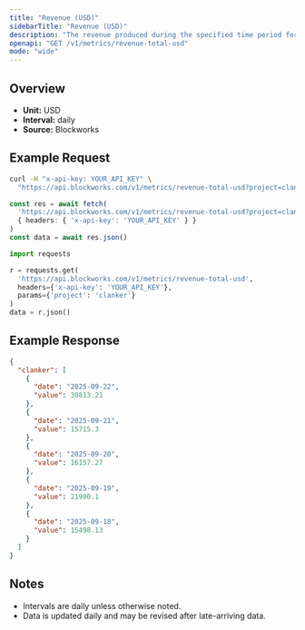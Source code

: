 ```yaml
---
title: "Revenue (USD)"
sidebarTitle: "Revenue (USD)"
description: "The revenue produced during the specified time period for given project."
openapi: "GET /v1/metrics/revenue-total-usd"
mode: "wide"
---
```


## Overview

- **Unit:** USD
- **Interval:** daily
- **Source:** Blockworks

## Example Request

<CodeGroup>

```bash cURL
curl -H "x-api-key: YOUR_API_KEY" \
  "https://api.blockworks.com/v1/metrics/revenue-total-usd?project=clanker"
```

```typescript TypeScript
const res = await fetch(
  'https://api.blockworks.com/v1/metrics/revenue-total-usd?project=clanker',
  { headers: { 'x-api-key': 'YOUR_API_KEY' } }
)
const data = await res.json()
```

```python Python
import requests

r = requests.get(
  'https://api.blockworks.com/v1/metrics/revenue-total-usd',
  headers={'x-api-key': 'YOUR_API_KEY'},
  params={'project': 'clanker'}
)
data = r.json()
```

</CodeGroup>

## Example Response

```json
{
  "clanker": [
    {
      "date": "2025-09-22",
      "value": 30813.21
    },
    {
      "date": "2025-09-21",
      "value": 15715.3
    },
    {
      "date": "2025-09-20",
      "value": 16157.27
    },
    {
      "date": "2025-09-19",
      "value": 21900.1
    },
    {
      "date": "2025-09-18",
      "value": 15498.13
    }
  ]
}
```

## Notes
- Intervals are daily unless otherwise noted.
- Data is updated daily and may be revised after late-arriving data.